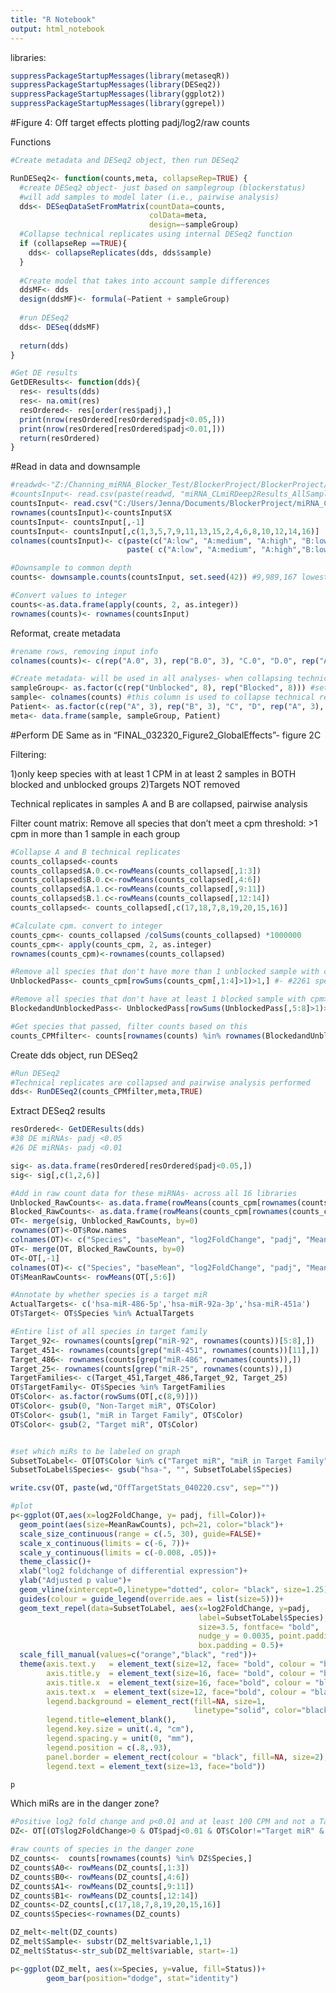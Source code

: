 ---
title: "R Notebook"
output: html_notebook
---

libraries:
```{r}
suppressPackageStartupMessages(library(metaseqR))
suppressPackageStartupMessages(library(DESeq2))
suppressPackageStartupMessages(library(ggplot2))
suppressPackageStartupMessages(library(ggrepel))
```


#Figure 4: Off target effects
plotting padj/log2/raw counts


Functions
```{r}
#Create metadata and DESeq2 object, then run DESeq2

RunDESeq2<- function(counts,meta, collapseRep=TRUE) {
  #create DESeq2 object- just based on samplegroup (blockerstatus)
  #will add samples to model later (i.e., pairwise analysis)
  dds<- DESeqDataSetFromMatrix(countData=counts, 
                               colData=meta, 
                               design=~sampleGroup)
  #Collapse technical replicates using internal DESeq2 function
  if (collapseRep ==TRUE){
    dds<- collapseReplicates(dds, dds$sample)
  }
  
  #Create model that takes into account sample differences
  ddsMF<- dds
  design(ddsMF)<- formula(~Patient + sampleGroup)
  
  #run DESeq2
  dds<- DESeq(ddsMF)
  
  return(dds)
}

#Get DE results
GetDEResults<- function(dds){
  res<- results(dds)
  res<- na.omit(res)
  resOrdered<- res[order(res$padj),]
  print(nrow(resOrdered[resOrdered$padj<0.05,]))
  print(nrow(resOrdered[resOrdered$padj<0.01,]))
  return(resOrdered)
}
```


#Read in data and downsample

```{r}
#readwd<-"Z:/Channing_miRNA_Blocker_Test/BlockerProject/BlockerProject/RawData/"
#countsInput<- read.csv(paste(readwd, "miRNA_CLmiRDeep2Results_AllSamples_DefaultmiRDeep2Settings.csv", sep=""))
countsInput<- read.csv("C:/Users/Jenna/Documents/BlockerProject/miRNA_CLmiRDeep2Results_AllSamples_DefaultmiRDeep2Settings.csv")
rownames(countsInput)<-countsInput$X
countsInput<- countsInput[,-1]
countsInput<- countsInput[,c(1,3,5,7,9,11,13,15,2,4,6,8,10,12,14,16)]
colnames(countsInput)<- c(paste(c("A:low", "A:medium", "A:high", "B:low", "B:medium", "B:high", "C", "D"), "-Unblocked",sep=""),
                          paste( c("A:low", "A:medium", "A:high","B:low", "B:medium", "B:high", "C", "D"), "-Blocked",sep="" ))

#Downsample to common depth
counts<- downsample.counts(countsInput, set.seed(42)) #9,989,167 lowest B.570.0

#Convert values to integer
counts<-as.data.frame(apply(counts, 2, as.integer))
rownames(counts)<- rownames(countsInput)
```

Reformat, create metadata
```{r}
#rename rows, removing input info
colnames(counts)<- c(rep("A.0", 3), rep("B.0", 3), "C.0", "D.0", rep("A.1", 3), rep("B.1", 3), "C.1", "D.1")

#Create metadata- will be used in all analyses- when collapsing technical replicates and when leaving separate:
sampleGroup<- as.factor(c(rep("Unblocked", 8), rep("Blocked", 8))) #set blocker status
sample<- colnames(counts) #this column is used to collapse technical replicates
Patient<- as.factor(c(rep("A", 3), rep("B", 3), "C", "D", rep("A", 3), rep("B", 3), "C", "D")) #this column is to control for sample to sample differences
meta<- data.frame(sample, sampleGroup, Patient)
```


#Perform DE
Same as in "FINAL_032320_Figure2_GlobalEffects"- figure 2C

Filtering: 

1)only keep species with at least 1 CPM in at least 2 samples in BOTH blocked and unblocked groups
2)Targets NOT removed
        

Technical replicates in samples A and B are collapsed, pairwise analysis


Filter count matrix:
Remove all species that don't meet a cpm threshold: >1 cpm in more than 1 sample in each group
```{r}
#Collapse A and B technical replicates
counts_collapsed<-counts
counts_collapsed$A.0.c<-rowMeans(counts_collapsed[,1:3])
counts_collapsed$B.0.c<-rowMeans(counts_collapsed[,4:6])
counts_collapsed$A.1.c<-rowMeans(counts_collapsed[,9:11])
counts_collapsed$B.1.c<-rowMeans(counts_collapsed[,12:14])
counts_collapsed<- counts_collapsed[,c(17,18,7,8,19,20,15,16)]

#Calculate cpm. convert to integer
counts_cpm<- counts_collapsed /colSums(counts_collapsed) *1000000
counts_cpm<- apply(counts_cpm, 2, as.integer)
rownames(counts_cpm)<-rownames(counts_collapsed)

#Remove all species that don't have more than 1 unblocked sample with cpm > 1
UnblockedPass<- counts_cpm[rowSums(counts_cpm[,1:4]>1)>1,] #- #2261 species removed- a lot of unblocked don't meet threshold. makes sense.

#Remove all species that don't have at least 1 blocked sample with cpm> 1
BlockedandUnblockedPass<- UnblockedPass[rowSums(UnblockedPass[,5:8]>1)>1,] #none removed

#Get species that passed, filter counts based on this
counts_CPMfilter<- counts[rownames(counts) %in% rownames(BlockedandUnblockedPass),]
```



Create dds object, run DESeq2
```{r}
#Run DESeq2
#Technical replicates are collapsed and pairwise analysis performed
dds<- RunDESeq2(counts_CPMfilter,meta,TRUE)
```

Extract DESeq2 results 
```{r}
resOrdered<- GetDEResults(dds)
#38 DE miRNAs- padj <0.05
#26 DE miRNAs- padj <0.01

sig<- as.data.frame(resOrdered[resOrdered$padj<0.05,])
sig<- sig[,c(1,2,6)]
```


```{r}
#Add in raw count data for these miRNAs- across all 16 libraries
Unblocked_RawCounts<- as.data.frame(rowMeans(counts_cpm[rownames(counts_cpm) %in% rownames(sig),1:4]))
Blocked_RawCounts<- as.data.frame(rowMeans(counts_cpm[rownames(counts_cpm) %in% rownames(sig),5:8]))
OT<- merge(sig, Unblocked_RawCounts, by=0)
rownames(OT)<-OT$Row.names
colnames(OT)<- c("Species", "baseMean", "log2FoldChange", "padj", "MeanRawUnblockedCounts")
OT<- merge(OT, Blocked_RawCounts, by=0)
OT<-OT[,-1]
colnames(OT)<- c("Species", "baseMean", "log2FoldChange", "padj", "MeanRawUnblockedCounts", "MeanRawBlockedCounts")
OT$MeanRawCounts<- rowMeans(OT[,5:6])

#Annotate by whether species is a target miR
ActualTargets<- c('hsa-miR-486-5p','hsa-miR-92a-3p','hsa-miR-451a')
OT$Target<- OT$Species %in% ActualTargets

#Entire list of all species in target family
Target_92<- rownames(counts[grep("miR-92", rownames(counts))[5:8],])
Target_451<- rownames(counts[grep("miR-451", rownames(counts))[11],])
Target_486<- rownames(counts[grep("miR-486", rownames(counts)),])
Target_25<- rownames(counts[grep("miR-25", rownames(counts)),])
TargetFamilies<- c(Target_451,Target_486,Target_92, Target_25)
OT$TargetFamily<- OT$Species %in% TargetFamilies
OT$Color<- as.factor(rowSums(OT[,c(8,9)]))
OT$Color<- gsub(0, "Non-Target miR", OT$Color)
OT$Color<- gsub(1, "miR in Target Family", OT$Color)
OT$Color<- gsub(2, "Target miR", OT$Color)


#set which miRs to be labeled on graph
SubsetToLabel<- OT[OT$Color %in% c("Target miR", "miR in Target Family"),]
SubsetToLabel$Species<- gsub("hsa-", "", SubsetToLabel$Species)
```

```{r}
write.csv(OT, paste(wd,"OffTargetStats_040220.csv", sep=""))
```

```{r}
#plot
p<-ggplot(OT,aes(x=log2FoldChange, y= padj, fill=Color))+
  geom_point(aes(size=MeanRawCounts), pch=21, color="black")+
  scale_size_continuous(range = c(.5, 30), guide=FALSE)+
  scale_x_continuous(limits = c(-6, 7))+
  scale_y_continuous(limits = c(-0.008, .05))+
  theme_classic()+
  xlab("log2 foldchange of differential expression")+
  ylab("Adjusted p value")+
  geom_vline(xintercept=0,linetype="dotted", color= "black", size=1.25)+
  guides(colour = guide_legend(override.aes = list(size=5)))+
  geom_text_repel(data=SubsetToLabel, aes(x=log2FoldChange, y=padj, 
                                          label=SubsetToLabel$Species),
                                          size=3.5, fontface= "bold",
                                          nudge_y = 0.0035, point.padding = 1.7, 
                                          box.padding = 0.5)+
  scale_fill_manual(values=c("orange","black", "red"))+
  theme(axis.text.y   = element_text(size=12, face= "bold", colour = "black"),
        axis.title.y  = element_text(size=16, face= "bold", colour = "black"),
        axis.title.x  = element_text(size=16, face="bold", colour = "black"),
        axis.text.x  = element_text(size=12, face="bold", colour = "black"),
        legend.background = element_rect(fill=NA, size=1, 
                                         linetype="solid", color="black"),
        legend.title=element_blank(),
        legend.key.size = unit(.4, "cm"),
        legend.spacing.y = unit(0, "mm"),
        legend.position = c(.8,.93),
        panel.border = element_rect(colour = "black", fill=NA, size=2),
        legend.text = element_text(size=13, face="bold"))

p

```

Which miRs are in the danger zone?
```{r}
#Positive log2 fold change and p<0.01 and at least 100 CPM and not a Target
DZ<- OT[(OT$log2FoldChange>0 & OT$padj<0.01 & OT$Color!="Target miR" & OT$MeanRawCounts>50), ]

#raw counts of species in the danger zone
DZ_counts<-  counts[rownames(counts) %in% DZ$Species,]
DZ_counts$A0<- rowMeans(DZ_counts[,1:3])
DZ_counts$B0<- rowMeans(DZ_counts[,4:6])
DZ_counts$A1<- rowMeans(DZ_counts[,9:11])
DZ_counts$B1<- rowMeans(DZ_counts[,12:14])
DZ_counts<-DZ_counts[,c(17,18,7,8,19,20,15,16)]
DZ_counts$Species<-rownames(DZ_counts)

DZ_melt<-melt(DZ_counts)
DZ_melt$Sample<- substr(DZ_melt$variable,1,1)
DZ_melt$Status<-str_sub(DZ_melt$variable, start=-1)

p<-ggplot(DZ_melt, aes(x=Species, y=value, fill=Status))+
        geom_bar(position="dodge", stat="identity")
```





